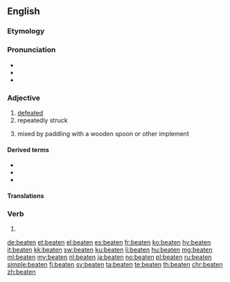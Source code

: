 ==English==

===Etymology===
{{suffix|beat|en|lang=en}}

===Pronunciation===
* {{IPA|/ˈbit(ə)n/|lang=en}}
* {{audio|en-us-beaten.ogg|Audio (US)|lang=en}}
* {{rhymes|iːtən|lang=en}}

===Adjective===
{{en-adj}}

# [[defeated]]
# repeatedly struck
# {{senseid|en|cookery}} {{label|en|cooking|of a liquid}} mixed by paddling with a wooden spoon or other implement

====Derived terms====
* {{l|en|off the beaten path}}
* {{l|en|off the beaten track}}
* {{l|en|beaten up}}

====Translations====
{{trans-see|defeated}}

<!--{{checktrans-top}}
* Bulgarian: {{t-check|bg|бит}}, {{t-check|bg|победен}}, {{t-check|bg|измъчен}}
{{trans-mid}}
* Scots: {{t-check|sco|fechtit}}, {{t-check|sco|feuchten}}, {{t-check|sco|fochten}}
{{trans-bottom}}-->

===Verb===
{{head|en|past participle|cat2=irregular past participles}}

# {{inflection of|beat||past|part|lang=en}}

[[de:beaten]]
[[et:beaten]]
[[el:beaten]]
[[es:beaten]]
[[fr:beaten]]
[[ko:beaten]]
[[hy:beaten]]
[[it:beaten]]
[[kk:beaten]]
[[sw:beaten]]
[[ku:beaten]]
[[li:beaten]]
[[hu:beaten]]
[[mg:beaten]]
[[ml:beaten]]
[[my:beaten]]
[[nl:beaten]]
[[ja:beaten]]
[[no:beaten]]
[[pl:beaten]]
[[ru:beaten]]
[[simple:beaten]]
[[fi:beaten]]
[[sv:beaten]]
[[ta:beaten]]
[[te:beaten]]
[[th:beaten]]
[[chr:beaten]]
[[zh:beaten]]